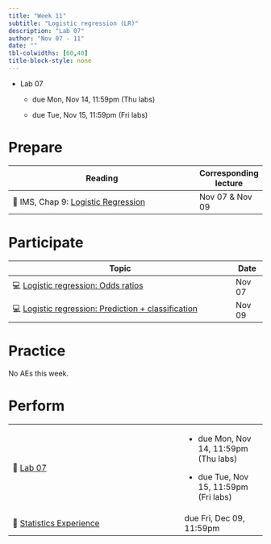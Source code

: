 ```yaml
---
title: "Week 11"
subtitle: "Logistic regression (LR)"
description: "Lab 07"
author: "Nov 07 - 11"
date: ""
tbl-colwidths: [60,40]
title-block-style: none
---
```


::: callout-important
-   Lab 07

    -   due Mon, Nov 14, 11:59pm (Thu labs)

    -   due Tue, Nov 15, 11:59pm (Fri labs)
:::

# Prepare

+----------------------------------------------------------------------------------------------+-----------------------+
| Reading                                                                                      | Corresponding lecture |
+==============================================================================================+=======================+
| 📖 IMS, Chap 9: [Logistic Regression](https://openintro-ims.netlify.app/model-logistic.html) | Nov 07 & Nov 09       |
+----------------------------------------------------------------------------------------------+-----------------------+

# Participate

+----------------------------------------------------------------------------------------------+------------+
| Topic                                                                                        | Date       |
+==============================================================================================+============+
| 💻 [Logistic regression: Odds ratios](../slides/20-odds-ratios.html)                         | Nov 07     |
+----------------------------------------------------------------------------------------------+------------+
| 💻 [Logistic regression: Prediction + classification](../slides/21-logistic-prediction.html) | Nov 09     |
+----------------------------------------------------------------------------------------------+------------+

# Practice

No AEs this week.

# Perform

+--------------------------------------------------------------------------------------+-----------------------------------------+
| 📝 [Lab 07](../labs/lab-07.html)                                                     | -   due Mon, Nov 14, 11:59pm (Thu labs) |
|                                                                                      |                                         |
|                                                                                      | -   due Tue, Nov 15, 11:59pm (Fri labs) |
+--------------------------------------------------------------------------------------+-----------------------------------------+
| 📝 [Statistics Experience](https://sta210-fa22.netlify.app/hw/stats-experience.html) | due Fri, Dec 09, 11:59pm                |
+--------------------------------------------------------------------------------------+-----------------------------------------+
